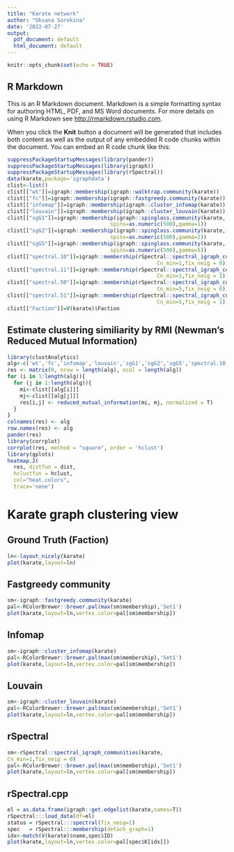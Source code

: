 ```yaml
---
title: "Karate network"
author: "Oksana Sorokina"
date: '2022-07-27'
output:
  pdf_document: default
  html_document: default
---
```


```r
knitr::opts_chunk$set(echo = TRUE)
```

## R Markdown

This is an R Markdown document. Markdown is a simple formatting syntax for authoring HTML, PDF, and MS Word documents. For more details on using R Markdown see <http://rmarkdown.rstudio.com>.

When you click the **Knit** button a document will be generated that includes both content as well as the output of any embedded R code chunks within the document. You can embed an R code chunk like this:

```r
suppressPackageStartupMessages(library(pander))
suppressPackageStartupMessages(library(igraph))
suppressPackageStartupMessages(library(rSpectral))
data(karate,package='igraphdata')
clist<-list()
clist[["wt"]]=igraph::membership(igraph::walktrap.community(karate))
clist[["fc"]]=igraph::membership(igraph::fastgreedy.community(karate))
clist[["infomap"]]=igraph::membership(igraph::cluster_infomap(karate))
clist[["louvain"]]=igraph::membership(igraph::cluster_louvain(karate))
clist[["sgG1"]]=igraph::membership(igraph::spinglass.community(karate,
                                 spins=as.numeric(500),gamma=1))
clist[["sgG2"]]=igraph::membership(igraph::spinglass.community(karate,
                                 spins=as.numeric(500),gamma=2))
clist[["sgG5"]]=igraph::membership(igraph::spinglass.community(karate,
                                 spins=as.numeric(500),gamma=5))
clist[["spectral.10"]]=igraph::membership(rSpectral::spectral_igraph_communities(karate,
                                                Cn_min=1,fix_neig = 0))
clist[["spectral.11"]]=igraph::membership(rSpectral::spectral_igraph_communities(karate,
                                                Cn_min=1,fix_neig = 1))
clist[["spectral.50"]]=igraph::membership(rSpectral::spectral_igraph_communities(karate,
                                                Cn_min=5,fix_neig = 0))
clist[["spectral.51"]]=igraph::membership(rSpectral::spectral_igraph_communities(karate,
                                                Cn_min=5,fix_neig = 1))
clist[["Faction"]]=V(karate)$Faction
```

## Estimate clustering similiarity by RMI (Newman’s Reduced Mutual Information)
```r
library(clustAnalytics)
alg<-c('wt','fc','infomap','louvain','sgG1','sgG2','sgG5','spectral.10','spectral.11','spectral.50','spectral.51','Faction')
res <- matrix(0, nrow = length(alg), ncol = length(alg))
for (i in 1:length(alg)){
  for (j in 1:length(alg)){
    mi<-clist[[alg[i]]]
    mj<-clist[[alg[j]]]
    res[i,j] <- reduced_mutual_information(mi, mj, normalized = T)
  }
}
colnames(res) <- alg
row.names(res) <- alg
pander(res)
library(corrplot)
corrplot(res, method = "square", order = 'hclust')
library(gplots)
heatmap.2(
  res, distfun = dist,
  hclustfun = hclust,
  col="heat.colors",
  trace='none')
```

# Karate graph clustering view
## Ground Truth (Faction)
```r
ln<-layout_nicely(karate)
plot(karate,layout=ln)
```

## Fastgreedy community
```r
sm<-igraph::fastgreedy.community(karate)
pal<-RColorBrewer::brewer.pal(max(sm$membership),'Set1')
plot(karate,layout=ln,vertex.color=pal[sm$membership])
```

## Infomap
```r
sm<-igraph::cluster_infomap(karate)
pal<-RColorBrewer::brewer.pal(max(sm$membership),'Set1')
plot(karate,layout=ln,vertex.color=pal[sm$membership])
```

## Louvain
```r
sm<-igraph::cluster_louvain(karate)
pal<-RColorBrewer::brewer.pal(max(sm$membership),'Set1')
plot(karate,layout=ln,vertex.color=pal[sm$membership])
```

## rSpectral
```r
sm<-rSpectral::spectral_igraph_communities(karate,
Cn_min=1,fix_neig = 0)
pal<-RColorBrewer::brewer.pal(max(sm$membership),'Set1')
plot(karate,layout=ln,vertex.color=pal[sm$membership])
```



## rSpectral.cpp
```r
el = as.data.frame(igraph::get.edgelist(karate,names=T))
rSpectral:::load_data(df=el)
status = rSpectral:::spectral(fix_neig=1)
spec   = rSpectral:::membership(detach_graph=1)
idx<-match(V(karate)$name,spec$ID)
plot(karate,layout=ln,vertex.color=pal[spec$K[idx]])
```


